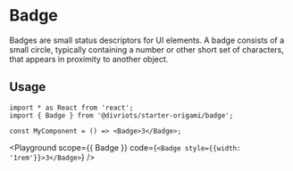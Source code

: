 

# Badge

Badges are small status descriptors for UI elements. A badge consists of a small circle, typically containing a number or other short set of characters, that appears in proximity to another object.

## Usage

```tsx
import * as React from 'react';
import { Badge } from '@divriots/starter-origami/badge';

const MyComponent = () => <Badge>3</Badge>;
```

<Playground
  scope={{ Badge }}
  code={`<Badge style={{width: '1rem'}}>3</Badge>`}
/>

